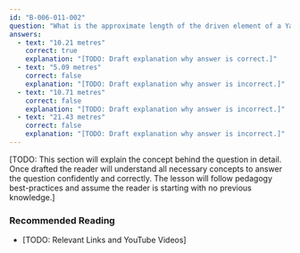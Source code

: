 ```yaml
---
id: "B-006-011-002"
question: "What is the approximate length of the driven element of a Yagi antenna for 14.0 MHz?"
answers:
  - text: "10.21 metres"
    correct: true
    explanation: "[TODO: Draft explanation why answer is correct.]"
  - text: "5.09 metres"
    correct: false
    explanation: "[TODO: Draft explanation why answer is incorrect.]"
  - text: "10.71 metres"
    correct: false
    explanation: "[TODO: Draft explanation why answer is incorrect.]"
  - text: "21.43 metres"
    correct: false
    explanation: "[TODO: Draft explanation why answer is incorrect.]"
---
```


[TODO: This section will explain the concept behind the question in detail. Once drafted the reader will understand all necessary concepts to answer the question confidently and correctly. The lesson will follow pedagogy best-practices and assume the reader is starting with no previous knowledge.]

### Recommended Reading

- [TODO: Relevant Links and YouTube Videos]
